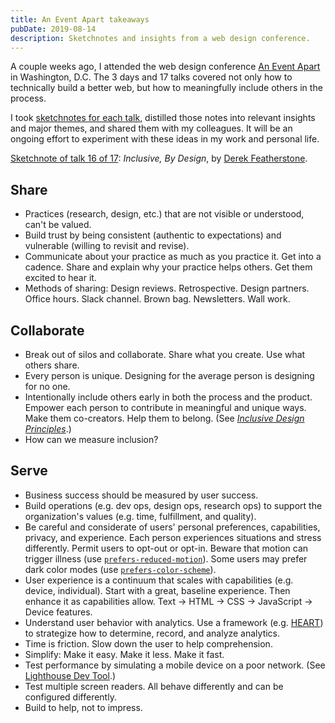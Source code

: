 ```yaml
---
title: An Event Apart takeaways
pubDate: 2019-08-14
description: Sketchnotes and insights from a web design conference.
---
```



A couple weeks ago, I attended the web design conference [An Event Apart](https://aneventapart.com/) in Washington, D.C. The 3 days and 17 talks covered not only how to technically build a better web, but how to meaningfully include others in the process.

I took [sketchnotes for each talk](https://twitter.com/chrisbasham/status/1156932722075623424), distilled those notes into relevant insights and major themes, and shared them with my colleagues. It will be an ongoing effort to experiment with these ideas in my work and personal life.

<ImageFigure alt="Sketchnote of a talk, with quotes, question prompts, and lessons" src={sketchnoteImage}>[Sketchnote of talk 16 of 17](https://twitter.com/chrisbasham/status/1156932946487578624): *Inclusive, By Design*, by [Derek Featherstone](http://feather.ca/).</ImageFigure>

## Share

- Practices (research, design, etc.) that are not visible or understood, can't be valued.
- Build trust by being consistent (authentic to expectations) and vulnerable (willing to revisit and revise).
- Communicate about your practice as much as you practice it. Get into a cadence. Share and explain why your practice helps others. Get them excited to hear it.
- Methods of sharing: Design reviews. Retrospective. Design partners. Office hours. Slack channel. Brown bag. Newsletters. Wall work.

## Collaborate

- Break out of silos and collaborate. Share what you create. Use what others share.
- Every person is unique. Designing for the average person is designing for no one.
- Intentionally include others early in both the process and the product. Empower each person to contribute in meaningful and unique ways. Make them co-creators. Help them to belong. (See [*Inclusive Design Principles*](https://inclusivedesignprinciples.org/).)
- How can we measure inclusion?

## Serve

- Business success should be measured by user success.
- Build operations (e.g. dev ops, design ops, research ops) to support the organization's values (e.g. time, fulfillment, and quality).
- Be careful and considerate of users' personal preferences, capabilities, privacy, and experience. Each person experiences situations and stress differently. Permit users to opt-out or opt-in. Beware that motion can trigger illness (use [`prefers-reduced-motion`](https://developer.mozilla.org/en-US/docs/Web/CSS/@media/prefers-reduced-motion)). Some users may prefer dark color modes (use [`prefers-color-scheme`](https://developer.mozilla.org/en-US/docs/Web/CSS/@media/prefers-color-scheme)).
- User experience is a continuum that scales with capabilities (e.g. device, individual). Start with a great, baseline experience. Then enhance it as capabilities allow. Text → HTML → CSS → JavaScript → Device features.
- Understand user behavior with analytics. Use a framework (e.g. [HEART](http://www.gv.com/lib/how-to-choose-the-right-ux-metrics-for-your-product)) to strategize how to determine, record, and analyze analytics.
- Time is friction. Slow down the user to help comprehension.
- Simplify: Make it easy. Make it less. Make it fast.
- Test performance by simulating a mobile device on a poor network. (See [Lighthouse Dev Tool](https://developers.google.com/web/tools/lighthouse/).)
- Test multiple screen readers. All behave differently and can be configured differently.
- Build to help, not to impress.
